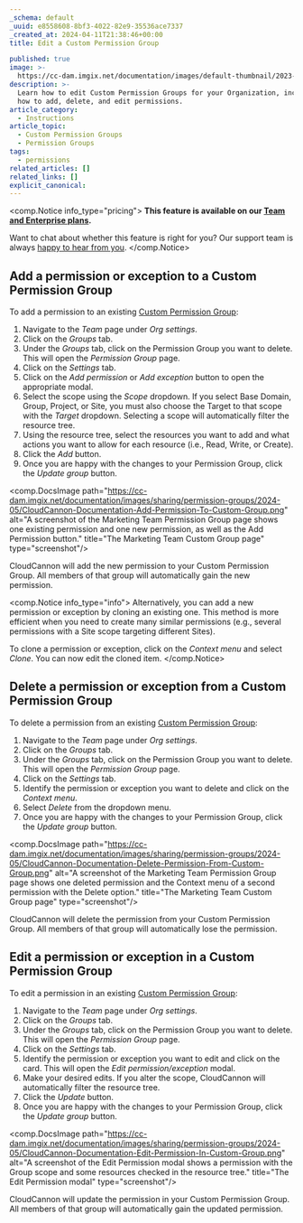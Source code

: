 ```yaml
---
_schema: default
_uuid: e8558608-8bf3-4022-82e9-35536ace7337
_created_at: 2024-04-11T21:38:46+00:00
title: Edit a Custom Permission Group

published: true
image: >-
  https://cc-dam.imgix.net/documentation/images/default-thumbnail/2023-Q4/CloudCannon-Documentation-Thumbnail.png
description: >-
  Learn how to edit Custom Permission Groups for your Organization, including
  how to add, delete, and edit permissions.
article_category:
  - Instructions
article_topic:
  - Custom Permission Groups
  - Permission Groups
tags:
  - permissions
related_articles: []
related_links: []
explicit_canonical:
---
```

<comp.Notice info_type="pricing">
  **This feature is available on our [Team and Enterprise plans](/pricing/).**

  Want to chat about whether this feature is right for you? Our support team is always <a href="mailto:success@cloudcannon.com?subject=A%20question%20about%20custom%20Permission%20Groups" rel="noreferrer">happy to hear from you</a>.
</comp.Notice>

## Add a permission or exception to a Custom Permission Group

To add a permission to an existing [Custom Permission Group](/documentation/articles/what-are-custom-permission-groups/):

1. Navigate to the *Team* page under *Org settings*.
2. Click on the *Groups* tab.
3. Under the *Groups* tab, click on the Permission Group you want to delete. This will open the *Permission Group* page.
4. Click on the *Settings* tab.
5. Click on the *Add permission* or *Add exception* button to open the appropriate modal.
6. Select the scope using the *Scope* dropdown. If you select Base Domain, Group, Project, or Site, you must also choose the Target to that scope with the *Target* dropdown. Selecting a scope will automatically filter the resource tree.
7. Using the resource tree, select the resources you want to add and what actions you want to allow for each resource (i.e., Read, Write, or Create).
8. Click the *Add* button.
9. Once you are happy with the changes to your Permission Group, click the *Update group* button.

<comp.DocsImage path="https://cc-dam.imgix.net/documentation/images/sharing/permission-groups/2024-05/CloudCannon-Documentation-Add-Permission-To-Custom-Group.png" alt="A screenshot of the Marketing Team Permission Group page shows one existing permission and one new permission, as well as the Add Permission button." title="The Marketing Team Custom Group page" type="screenshot"/>

CloudCannon will add the new permission to your Custom Permission Group. All members of that group will automatically gain the new permission.

<comp.Notice info_type="info">
  Alternatively, you can add a new permission or exception by cloning an existing one. This method is more efficient when you need to create many similar permissions (e.g., several permissions with a Site scope targeting different Sites).

  To clone a permission or exception, click on the *Context menu* and select *Clone*. You can now edit the cloned item.
</comp.Notice>

## Delete a permission or exception from a Custom Permission Group

To delete a permission from an existing [Custom Permission Group](/documentation/articles/what-are-custom-permission-groups/):

1. Navigate to the *Team* page under *Org settings*.
2. Click on the *Groups* tab.
3. Under the *Groups* tab, click on the Permission Group you want to delete. This will open the *Permission Group* page.
4. Click on the *Settings* tab.
5. Identify the permission or exception you want to delete and click on the *Context menu*.
6. Select *Delete* from the dropdown menu.
7. Once you are happy with the changes to your Permission Group, click the *Update group* button.

<comp.DocsImage path="https://cc-dam.imgix.net/documentation/images/sharing/permission-groups/2024-05/CloudCannon-Documentation-Delete-Permission-From-Custom-Group.png" alt="A screenshot of the Marketing Team Permission Group page shows one deleted permission and the Context menu of a second permission with the Delete option." title="The Marketing Team Custom Group page" type="screenshot"/>

CloudCannon will delete the permission from your Custom Permission Group. All members of that group will automatically lose the permission.

## Edit a permission or exception in a Custom Permission Group

To edit a permission in an existing [Custom Permission Group](/documentation/articles/what-are-custom-permission-groups/):

1. Navigate to the *Team* page under *Org settings*.
2. Click on the *Groups* tab.
3. Under the *Groups* tab, click on the Permission Group you want to delete. This will open the *Permission Group* page.
4. Click on the *Settings* tab.
5. Identify the permission or exception you want to edit and click on the card. This will open the *Edit permission/exception* modal.
6. Make your desired edits. If you alter the scope, CloudCannon will automatically filter the resource tree.
7. Click the *Update* button.
8. Once you are happy with the changes to your Permission Group, click the *Update group* button.

<comp.DocsImage path="https://cc-dam.imgix.net/documentation/images/sharing/permission-groups/2024-05/CloudCannon-Documentation-Edit-Permission-In-Custom-Group.png" alt="A screenshot of the Edit Permission modal shows a permission with the Group scope and some resources checked in the resource tree." title="The Edit Permission modal" type="screenshot"/>

CloudCannon will update the permission in your Custom Permission Group. All members of that group will automatically gain the updated permission.